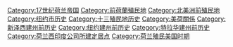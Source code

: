 [[Category:17世纪荷兰帝国|Category:17世纪荷兰帝国]]
[[Category:前荷蘭殖民地|Category:前荷蘭殖民地]]
[[Category:北美洲前殖民地|Category:北美洲前殖民地]]
[[Category:纽约市历史|Category:纽约市历史]]
[[Category:十三殖民地历史|Category:十三殖民地历史]]
[[Category:美荷關係|Category:美荷關係]]
[[Category:新泽西建州前历史|Category:新泽西建州前历史]]
[[Category:纽约建州前历史|Category:纽约建州前历史]]
[[Category:特拉华建州前历史|Category:特拉华建州前历史]]
[[Category:荷兰西印度公司所建定居点|Category:荷兰西印度公司所建定居点]]
[[Category:荷兰殖民美国时期|Category:荷兰殖民美国时期]]